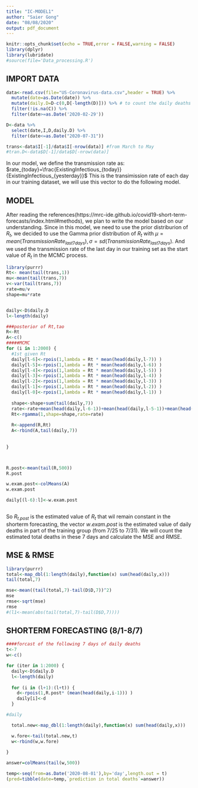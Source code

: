 ```yaml
---
title: "IC-MODEL1"
author: "Saier Gong"
date: "08/08/2020"
output: pdf_document
---
```


```r
knitr::opts_chunk$set(echo = TRUE,error = FALSE,warning = FALSE)
library(dplyr)
library(lubridate)
#source(file='Data_processing.R')
```

## IMPORT DATA
```r

data<-read.csv(file="US-Coronavirus-data.csv",header = TRUE) %>%
  mutate(date=as.Date(date)) %>%
  mutate(daily.D=D-c(0,D[-length(D)])) %>% # to count the daily deaths
  filter(!is.na(C)) %>%
  filter(date>=as.Date('2020-02-29'))

D<-data %>%
  select(date,I,D,daily.D) %>%
  filter(date<=as.Date("2020-07-31"))

```

```r
trans<-data$I[-1]/data$I[-nrow(data)] #from March to May
#tran.D<-data$D[-1]/data$D[-nrow(data)]
```
 
 In our model, we define the transmission rate as: $rate_{today}=\frac{ExistingInfectious_{today}}{ExistingInfectious_{yesterday}}$
 This is the transimission rate of each day in our training dataset, we will use this vector to do the following model.
 
## MODEL
 
After reading the references(https://mrc-ide.github.io/covid19-short-term-forecasts/index.html#methods), we plan to write the model based on our understanding. Since in this model, we need to use the prior distriburion of $R_t$, we decided to use the Gamma prior distribution of $R_t$ with $\mu = mean(TransmissionRate_{last7days}), \sigma = sd(TransmissionRate_{last7days})$. And we used the transmission rate of the last day in our training set as the start value of $R_t$ in the MCMC process.



```r

library(purrr)
Rt<- mean(tail(trans,1))
mu<-mean(tail(trans,7))
v<-var(tail(trans,7))
rate=mu/v
shape=mu*rate


daily<-D$daily.D
l<-length(daily)

###posterior of Rt,tao
R<-Rt
A<-c()
#####MCMC
for (i in 1:2000) {
  #1st given Rt
  daily[l-6]<-rpois(1,lambda = Rt * mean(head(daily,l-7)) )
  daily[l-5]<-rpois(1,lambda = Rt * mean(head(daily,l-6)) )
  daily[l-4]<-rpois(1,lambda = Rt * mean(head(daily,l-5)) )
  daily[l-3]<-rpois(1,lambda = Rt * mean(head(daily,l-4)) )
  daily[l-2]<-rpois(1,lambda = Rt * mean(head(daily,l-3)) )
  daily[l-1]<-rpois(1,lambda = Rt * mean(head(daily,l-2)) )
  daily[l-0]<-rpois(1,lambda = Rt * mean(head(daily,l-1)) )
  
  shape<-shape+sum(tail(daily,7))
  rate<-rate+mean(head(daily,l-6-1))+mean(head(daily,l-5-1))+mean(head(daily,l-4-1))+mean(head(daily,l-3-1))+mean(head(daily,l-2-1))+mean(head(daily,l-1-1))+mean(head(daily,l-0-1))
  Rt<-rgamma(1,shape=shape,rate=rate)
  
  R<-append(R,Rt)
  A<-rbind(A,tail(daily,7))
  
  
}



R.post<-mean(tail(R,500))
R.post

w.exam.post<-colMeans(A)
w.exam.post

daily[(l-6):l]<-w.exam.post



```

So $R_{t.post}$ is the estimated value of $R_t$ that wil remain constant in the shorterm forecasting, the vector $w.exam.post$ is the estimated value of daily deaths in part of the training group (from 7/25 to 7/31). We will count the estimated total deaths in these 7 days and calculate the MSE and RMSE.


## MSE & RMSE

```r
library(purrr)
total<-map_dbl(1:length(daily),function(x) sum(head(daily,x)))
tail(total,7)

mse<-mean((tail(total,7)-tail(D$D,7))^2)
mse
rmse<-sqrt(mse)
rmse
#(l1<-mean(abs(tail(total,7)-tail(D$D,7))))
```


## SHORTERM FORECASTING (8/1-8/7)

```r
####forcast of the following 7 days of daily deaths
t<-7
w<-c()

for (iter in 1:2000) {
  daily<-D$daily.D
  l<-length(daily)
  
  for (i in (l+1):(l+t)) {
    d<-rpois(1,R.post* (mean(head(daily,i-1))) )
    daily[i]<-d
  }

#daily

  total.new<-map_dbl(1:length(daily),function(x) sum(head(daily,x)))

  w.fore<-tail(total.new,t)
  w<-rbind(w,w.fore)
  
}

answer=colMeans(tail(w,500))

temp<-seq(from=as.Date('2020-08-01'),by='day',length.out = t)
(pred=tibble(date=temp,`prediction in total deaths`=answer))


```